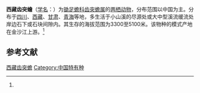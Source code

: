 {{Speciesbox
| name = 西藏齿突蟾
| status = 
| status_system = 
| image = 
| genus = Scutiger
| species = boulengeri
| authority = (Bedriaga, 1898)<ref name='id4872'>{{cite web| url =http://www.bioinfo.cn/db05/BjdwSpecies.php?action=view&id=4872| title =西藏齿突蟾| work =《中国动物物种编目数据库》| publisher =中国科学院微生物研究所| author =中国科学院动物研究所| accessdate =2009-04-11| deadurl =yes| archiveurl =https://web.archive.org/web/20160305030743/http://www.bioinfo.cn/db05/BjdwSpecies.php?action=view&id=4872| archivedate =2016-03-05| df =}}</ref>
}}

'''西藏齿突蟾'''（[[学名|学名]]：{{lang|la|''Scutiger boulengeri''}}）为[[锄足蟾科|锄足蟾科]][[齿突蟾属|齿突蟾属]]的[[两栖动物|两栖动物]]，分布范围以中国为主。分布于[[四川|四川]]、[[西藏|西藏]]、[[甘肃|甘肃]]、[[青海|青海]]等地，多生活于小山溪的尽源处或大中型溪流缓流处岸边石下或石块间隙内。其生存的海拔范围为3300至5100米。该物种的模式产地在金沙江上游。<ref name='id4872'/>

== 参考文献 ==
{{reflist}}

{{Wikispecies|Scutiger boulengeri}}
{{Taxonbar|from=Q2706158}}

[[Category:齿突蟾属|西藏齿突蟾]]
[[Category:中国特有种|Category:中国特有种]]


{{amphibian-stub}}
